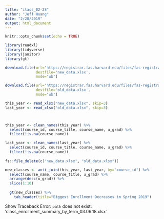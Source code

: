 ```yaml
---
title: "class_02-28"
author: "Jeff Huang"
date: "2/28/2019"
output: html_document
---
```



```r
knitr::opts_chunk$set(echo = TRUE)

library(readxl)
library(tidyverse)
library(janitor)
library(gt)
```

```r

download.file(url='https://registrar.fas.harvard.edu/files/fas-registrar/files/class_enrollment_summary_by_term_2.28.19.xlsx', 
              destfile='new_data.xlsx', 
              mode='wb')

download.file(url='https://registrar.fas.harvard.edu/files/fas-registrar/files/class_enrollment_summary_by_term_03.06.18.xlsx', 
              destfile='old_data.xlsx', 
              mode='wb')

this_year <- read_xlsx("new_data.xlsx", skip=3) 
last_year <- read_xlsx("old_data.xlsx", skip=3) 



this_year <- clean_names(this_year) %>% 
  select(course_id, course_title, course_name, u_grad) %>% 
  filter(!is.na(course_name))

last_year <- clean_names(last_year) %>% 
  select(course_id, course_title, course_name, u_grad) %>% 
  filter(!is.na(course_name))
  
fs::file_delete(c("new_data.xlsx", "old_data.xlsx"))

new_classes <- anti_join(this_year, last_year, by="course_id") %>% 
  select(course_name, course_title, u_grad) %>%
  arrange(desc(u_grad)) %>%
  slice(1:10) 
  
  gt(new_classes) %>% 
    tab_header(title="Biggest Enrollment Decreases in Spring 2019")


```

                                                                                                    
 Show Traceback
Error: `path` does not exist: ‘class_enrollment_summary_by_term_03.06.18.xlsx’

